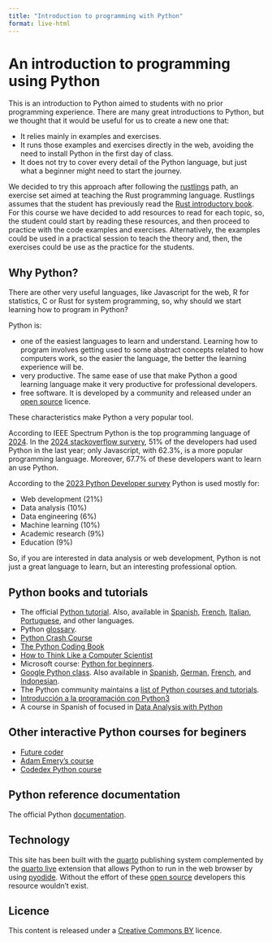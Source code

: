 ```yaml
---
title: "Introduction to programming with Python"
format: live-html
---
```


# An introduction to programming using Python

This is an introduction to Python aimed to students with no prior programming experience.
There are many great introductions to Python, but we thought that it would be useful for us to create a new one that:

  - It relies mainly in examples and exercises.
  - It runs those examples and exercises directly in the web, avoiding the need to install Python in the first day of class.
  - It does not try to cover every detail of the Python language, but just what a beginner might need to start the journey.

We decided to try this approach after following the [rustlings](https://github.com/rust-lang/rustlings/) path, an exercise set aimed at teaching the Rust programming language.
Rustlings assumes that the student has previously read the [Rust introductory book](https://doc.rust-lang.org/book/).
For this course we have decided to add resources to read for each topic, so, the student could start by reading these resources, and then proceed to practice with the code examples and exercises.
Alternatively, the examples could be used in a practical session to teach the theory and, then, the exercises could be use as the practice for the students.

## Why Python?

There are other very useful languages, like Javascript for the web, R for statistics, C or Rust for system programming, so, why should we start learning how to program in Python?

Python is:

- one of the easiest languages to learn and understand. Learning how to program involves getting used to some abstract concepts related to how computers work, so the easier the language, the better the learning experience will be.
- very productive. The same ease of use that make Python a good learning language make it very productive for professional developers.
- free software. It is developed by a community and released under an [open source](https://en.wikipedia.org/wiki/Open_source) licence.

These characteristics make Python a very popular tool.

According to IEEE Spectrum Python is the top programming language of [2024](https://spectrum.ieee.org/top-programming-languages-2024).
In the [2024 stackoverflow survery](https://survey.stackoverflow.co/2024/technology), 51% of the developers had used Python in the last year; only Javascript, with 62.3%, is a more popular programming language.
Moreover, 67.7% of these developers want to learn an use Python.

According to the [2023 Python Developer survey](https://lp.jetbrains.com/python-developers-survey-2023/) Python is used mostly for:

- Web development (21%)
- Data analysis (10%)
- Data engineering (6%)
- Machine learning (10%)
- Academic research (9%)
- Education (9%)

So, if you are interested in data analysis or web development, Python is not just a great language to learn, but an interesting professional option.

## Python books and tutorials

- The official [Python tutorial](https://docs.python.org/3/tutorial/index.html). Also, available in [Spanish](https://docs.python.org/es/3/tutorial/index.html), [French](https://docs.python.org/fr/3/tutorial/index.html), [Italian](https://docs.python.org/it/3/tutorial/index.html), [Portuguese](https://docs.python.org/pt-br/3/tutorial/index.html), and other languages.
- Python [glossary](https://docs.python.org/3/glossary.html).
- [Python Crash Course](https://nostarch.com/python-crash-course-3rd-edition)
- [The Python Coding Book](https://thepythoncodingbook.com/)
- [How to Think Like a Computer Scientist](https://runestone.academy/ns/books/published/thinkcspy/index.html)
- Microsoft course: [Python for beginners](https://learn.microsoft.com/en-us/training/paths/beginner-python/).
- [Google Python class](https://developers.google.com/edu/python). Also available in [Spanish](https://developers.google.com/edu/python), [German](https://developers.google.com/edu/python), [French](https://developers.google.com/edu/python), and [Indonesian](https://developers.google.com/edu/python).
- The Python community maintains a [list of Python courses and tutorials](https://wiki.python.org/moin/BeginnersGuide/NonProgrammers).
- [Introducción a la programación con Python3](https://repositori.uji.es/xmlui/handle/10234/102653)
- A course in Spanish of focused in [Data Analysis with Python](https://github.com/JoseBlanca/py_industriales)

## Other interactive Python courses for beginers

- [Future coder](https://futurecoder.io/course/#toc)
- [Adam Emery's course](https://learn-python.adamemery.dev/)
- [Codedex Python course](https://www.codedex.io/python/)

## Python reference documentation

The official Python [documentation](https://docs.python.org/3/).

## Technology

This site has been built with the [quarto](https://quarto.org/) publishing system complemented by the [quarto live](https://github.com/r-wasm/quarto-live) extension that allows Python to run in the web browser by using [pyodide](https://pyodide.org/). Without the effort of these [open source](https://en.wikipedia.org/wiki/Open_source) developers this resource wouldn't exist.

## Licence

This content is released under a [Creative Commons BY](https://creativecommons.org/licenses/by/4.0/) licence.